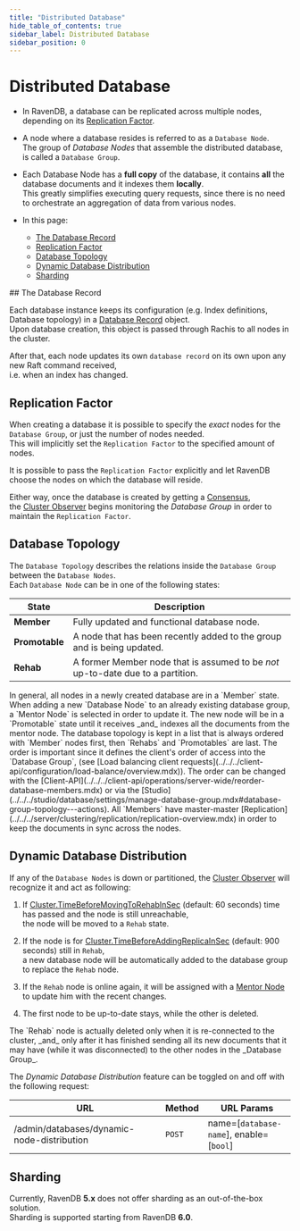 ```yaml
---
title: "Distributed Database"
hide_table_of_contents: true
sidebar_label: Distributed Database
sidebar_position: 0
---
```



# Distributed Database
<Admonition type="note" title="">

* In RavenDB, a database can be replicated across multiple nodes, depending on its [Replication Factor](../../../server/clustering/distribution/distributed-database.mdx#replication-factor).  

* A node where a database resides is referred to as a `Database Node`.  
  The group of _Database Nodes_ that assemble the distributed database, is called a `Database Group`.  

* Each Database Node has a **full copy** of the database, it contains **all** the database documents and it indexes them **locally**.  
  This greatly simplifies executing query requests, since there is no need to orchestrate an aggregation of data from various nodes.  

* In this page:  
  * [The Database Record](../../../server/clustering/distribution/distributed-database.mdx#the-database-record)  
  * [Replication Factor](../../../server/clustering/distribution/distributed-database.mdx#replication-factor)  
  * [Database Topology](../../../server/clustering/distribution/distributed-database.mdx#database-topology)  
  * [Dynamic Database Distribution](../../../server/clustering/distribution/distributed-database.mdx#dynamic-database-distribution)  
  * [Sharding](../../../server/clustering/distribution/distributed-database.mdx#sharding)  
</Admonition>
## The Database Record

Each database instance keeps its configuration (e.g. Index definitions, Database topology) in a [Database Record](../../../client-api/operations/server-wide/create-database.mdx) object.  
Upon database creation, this object is passed through Rachis to all nodes in the cluster.  

After that, each node updates its own `database record` on its own upon any new Raft command received,  
i.e. when an index has changed.  


## Replication Factor

When creating a database it is possible to specify the _exact_ nodes for the `Database Group`, or just the number of nodes needed.  
This will implicitly set the `Replication Factor` to the specified amount of nodes.  

It is possible to pass the `Replication Factor` explicitly and let RavenDB choose the nodes on which the database will reside.  

Either way, once the database is created by getting a [Consensus](../../../server/clustering/rachis/consensus-operations.mdx),  
the [Cluster Observer](../../../server/clustering/distribution/cluster-observer.mdx) begins monitoring the _Database Group_ in order to maintain the `Replication Factor`.  


## Database Topology

The `Database Topology` describes the relations inside the `Database Group` between the `Database Nodes`.  
Each `Database Node` can be in one of the following states:  

| State | Description |
| - | - |
| **Member** | Fully updated and functional database node. |
| **Promotable** | A node that has been recently added to the group and is being updated. |
| **Rehab** | A former Member node that is assumed to be _not_ up-to-date due to a partition. |

<Admonition type="note" title="States Flow" id="states-flow" href="#states-flow">
In general, all nodes in a newly created database are in a `Member` state.  
When adding a new `Database Node` to an already existing database group, a `Mentor Node` 
is selected in order to update it.  
The new node will be in a `Promotable` state until it receives _and_ indexes all the documents from the mentor node.  
</Admonition>

<Admonition type="note" title="Nodes Order" id="nodes-order" href="#nodes-order">
The database topology is kept in a list that is always ordered with `Member` nodes first, then `Rehabs` and `Promotables` are last. 
The order is important since it defines the client's order of access into the `Database Group`, (see [Load balancing client requests](../../../client-api/configuration/load-balance/overview.mdx)).  
The order can be changed with the [Client-API](../../../client-api/operations/server-wide/reorder-database-members.mdx)
or via the [Studio](../../../studio/database/settings/manage-database-group.mdx#database-group-topology---actions).  
</Admonition>

<Admonition type="info" title="Replication" id="replication" href="#replication">
All `Members` have master-master [Replication](../../../server/clustering/replication/replication-overview.mdx) in order to keep the documents in sync across the nodes.
</Admonition>


## Dynamic Database Distribution

If any of the `Database Nodes` is down or partitioned, the [Cluster Observer](../../../server/clustering/distribution/cluster-observer.mdx) will recognize it and act as following:  

1. If [Cluster.TimeBeforeMovingToRehabInSec](../../../server/configuration/cluster-configuration.mdx#clustertimebeforemovingtorehabinsec) (default: 60 seconds) time has passed and the node is still unreachable,  
   the node will be moved to a `Rehab` state.

2. If the node is for [Cluster.TimeBeforeAddingReplicaInSec](../../../server/configuration/cluster-configuration.mdx#clustertimebeforeaddingreplicainsec) (default: 900 seconds) still in `Rehab`,  
   a new database node will be automatically added to the database group to replace the `Rehab` node.

3. If the `Rehab` node is online again, it will be assigned with a [Mentor Node](../../../server/clustering/distribution/highly-available-tasks.mdx#responsible-node) to update him with the recent changes.

4. The first node to be up-to-date stays, while the other is deleted.

<Admonition type="warning" title="Deletion" id="deletion" href="#deletion">
The `Rehab` node is actually deleted only when it is re-connected to the cluster,  
_and_ only after it has finished sending all its new documents that it may have (while it was disconnected) to the other nodes in the _Database Group_.  
</Admonition>

The _Dynamic Database Distribution_ feature can be toggled on and off with the following request:

| URL | Method | URL Params |
| - | - | - |
| /admin/databases/dynamic-node-distribution | `POST` | name=[`database-name`], enable=[`bool`] |


## Sharding

Currently, RavenDB **5.x** does not offer sharding as an out-of-the-box solution.  
Sharding is supported starting from RavenDB **6.0**.


